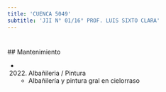 ```yaml
---
title: 'CUENCA 5049'
subtitle: 'JII N° 01/16° PROF. LUIS SIXTO CLARA'
---
```


#


 ## Mantenimiento

*  (2022) Albañileria / Pintura 
    + Albañilería y pintura gral en cielorraso



